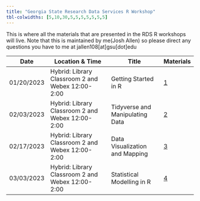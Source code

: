```yaml
---
title: "Georgia State Research Data Services R Workshop"
tbl-colwidths: [5,10,30,5,5,5,5,5,5,5]
---
```


This is where all the materials that are presented in the RDS R workshops will live. Note that this is maintained by me(Josh Allen) so please direct any questions you have to me at jallen108\[at\]gsu\[dot\]edu

::: column-screen-inset-right


| Date         | Location & Time                           | Title                           | Materials |
|--------------|-------------------------------------------|---------------------------------|-----------|
| 01/20/2023   | Hybrid: Library Classroom 2 and Webex  12:00-2:00               | Getting Started in R            |[1](/weeks/week-1.html)|
| 02/03/2023   | Hybrid: Library Classroom 2 and Webex 12:00-2:00                      | Tidyverse and Manipulating Data |[2](/weeks/week-2.qmd)           |
| 02/17/2023   | Hybrid: Library Classroom 2 and Webex 12:00-2:00                      | Data Visualization and Mapping  | [3](/weeks/week-3.qmd)          |
| 03/03/2023     | Hybrid: Library Classroom 2 and Webex 12:00-2:00                   | Statistical Modelling  in R         |   [4](/weeks/week-4.qmd)        |

:::